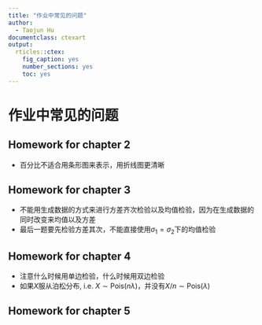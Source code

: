 ```yaml
---
title: "作业中常见的问题"
author:
  - Taojun Hu
documentclass: ctexart
output:
  rticles::ctex:
    fig_caption: yes
    number_sections: yes
    toc: yes
---
```


# 作业中常见的问题

## Homework for chapter 2

- 百分比不适合用条形图来表示，用折线图更清晰

## Homework for chapter 3

- 不能用生成数据的方式来进行方差齐次检验以及均值检验，因为在生成数据的同时改变来均值以及方差
- 最后一题要先检验方差其次，不能直接使用$\sigma_1 = \sigma_2$下的均值检验

## Homework for chapter 4

- 注意什么时候用单边检验，什么时候用双边检验
- 如果$X$服从泊松分布, i.e. $X \sim \text{Pois}(n\lambda)$，并没有$X/n \sim \text{Pois}(\lambda)$

## Homework for chapter 5

